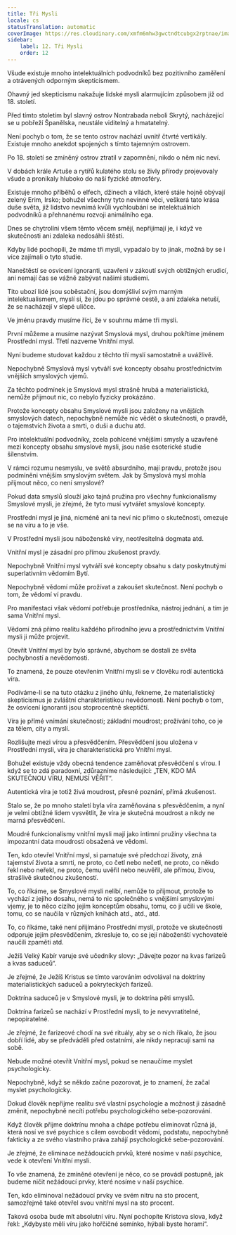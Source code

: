 ```yaml
---
title: Tři Mysli
locale: cs
statusTranslation: automatic
coverImage: https://res.cloudinary.com/xmfm6mhw3gwctndtcubgx2rptnae/image/upload/v1741354419/small_cover_la_gran_rebelion_28716e29d2.webp
sidebar:
    label: 12. Tři Mysli
    order: 12
---
```

Všude existuje mnoho intelektuálních podvodníků bez pozitivního zaměření a otrávených odporným skepticismem.

Ohavný jed skepticismu nakažuje lidské mysli alarmujícím způsobem již od 18. století.

Před tímto stoletím byl slavný ostrov Nontrabada neboli Skrytý, nacházející se u pobřeží Španělska, neustále viditelný a hmatatelný.

Není pochyb o tom, že se tento ostrov nachází uvnitř čtvrté vertikály. Existuje mnoho anekdot spojených s tímto tajemným ostrovem.

Po 18. století se zmíněný ostrov ztratil v zapomnění, nikdo o něm nic neví.

V dobách krále Artuše a rytířů kulatého stolu se živly přírody projevovaly všude a pronikaly hluboko do naší fyzické atmosféry.

Existuje mnoho příběhů o elfech, džinech a vílách, které stále hojně obývají zelený Erim, Irsko; bohužel všechny tyto nevinné věci, veškerá tato krása duše světa, již lidstvo nevnímá kvůli vychloubání se intelektuálních podvodníků a přehnanému rozvoji animálního ega.

Dnes se chytrolíni všem těmto věcem smějí, nepřijímají je, i když ve skutečnosti ani zdaleka nedosáhli štěstí.

Kdyby lidé pochopili, že máme tři mysli, vypadalo by to jinak, možná by se i více zajímali o tyto studie.

Naneštěstí se osvícení ignoranti, uzavřeni v zákoutí svých obtížných erudicí, ani nemají čas se vážně zabývat našimi studiemi.

Tito ubozí lidé jsou soběstační, jsou domýšliví svým marným intelektualismem, myslí si, že jdou po správné cestě, a ani zdaleka netuší, že se nacházejí v slepé uličce.

Ve jménu pravdy musíme říci, že v souhrnu máme tři mysli.

První můžeme a musíme nazývat Smyslová mysl, druhou pokřtíme jménem Prostřední mysl. Třetí nazveme Vnitřní mysl.

Nyní budeme studovat každou z těchto tří myslí samostatně a uvážlivě.

Nepochybně Smyslová mysl vytváří své koncepty obsahu prostřednictvím vnějších smyslových vjemů.

Za těchto podmínek je Smyslová mysl strašně hrubá a materialistická, nemůže přijmout nic, co nebylo fyzicky prokázáno.

Protože koncepty obsahu Smyslové mysli jsou založeny na vnějších smyslových datech, nepochybně nemůže nic vědět o skutečnosti, o pravdě, o tajemstvích života a smrti, o duši a duchu atd.

Pro intelektuální podvodníky, zcela pohlcené vnějšími smysly a uzavřené mezi koncepty obsahu smyslové mysli, jsou naše esoterické studie šílenstvím.

V rámci rozumu nesmyslu, ve světě absurdního, mají pravdu, protože jsou podmíněni vnějším smyslovým světem. Jak by Smyslová mysl mohla přijmout něco, co není smyslové?

Pokud data smyslů slouží jako tajná pružina pro všechny funkcionalismy Smyslové mysli, je zřejmé, že tyto musí vytvářet smyslové koncepty.

Prostřední mysl je jiná, nicméně ani ta neví nic přímo o skutečnosti, omezuje se na víru a to je vše.

V Prostřední mysli jsou náboženské víry, neotřesitelná dogmata atd.

Vnitřní mysl je zásadní pro přímou zkušenost pravdy.

Nepochybně Vnitřní mysl vytváří své koncepty obsahu s daty poskytnutými superlativním vědomím Bytí.

Nepochybně vědomí může prožívat a zakoušet skutečnost. Není pochyb o tom, že vědomí ví pravdu.

Pro manifestaci však vědomí potřebuje prostředníka, nástroj jednání, a tím je sama Vnitřní mysl.

Vědomí zná přímo realitu každého přírodního jevu a prostřednictvím Vnitřní mysli ji může projevit.

Otevřít Vnitřní mysl by bylo správné, abychom se dostali ze světa pochybností a nevědomosti.

To znamená, že pouze otevřením Vnitřní mysli se v člověku rodí autentická víra.

Podíváme-li se na tuto otázku z jiného úhlu, řekneme, že materialistický skepticismus je zvláštní charakteristikou nevědomosti. Není pochyb o tom, že osvícení ignoranti jsou stoprocentně skeptičtí.

Víra je přímé vnímání skutečnosti; základní moudrost; prožívání toho, co je za tělem, city a myslí.

Rozlišujte mezi vírou a přesvědčením. Přesvědčení jsou uložena v Prostřední mysli, víra je charakteristická pro Vnitřní mysl.

Bohužel existuje vždy obecná tendence zaměňovat přesvědčení s vírou. I když se to zdá paradoxní, zdůrazníme následující: „TEN, KDO MÁ SKUTEČNOU VÍRU, NEMUSÍ VĚŘIT“.

Autentická víra je totiž živá moudrost, přesné poznání, přímá zkušenost.

Stalo se, že po mnoho staletí byla víra zaměňována s přesvědčením, a nyní je velmi obtížné lidem vysvětlit, že víra je skutečná moudrost a nikdy ne marná přesvědčení.

Moudré funkcionalismy vnitřní mysli mají jako intimní pružiny všechna ta impozantní data moudrosti obsažená ve vědomí.

Ten, kdo otevřel Vnitřní mysl, si pamatuje své předchozí životy, zná tajemství života a smrti, ne proto, co četl nebo nečetl, ne proto, co někdo řekl nebo neřekl, ne proto, čemu uvěřil nebo neuvěřil, ale přímou, živou, strašlivě skutečnou zkušeností.

To, co říkáme, se Smyslové mysli nelíbí, nemůže to přijmout, protože to vychází z jejího dosahu, nemá to nic společného s vnějšími smyslovými vjemy, je to něco cizího jejím konceptům obsahu, tomu, co ji učili ve škole, tomu, co se naučila v různých knihách atd., atd., atd.

To, co říkáme, také není přijímáno Prostřední myslí, protože ve skutečnosti odporuje jejím přesvědčením, zkresluje to, co se její náboženští vychovatelé naučili zpaměti atd.

Ježíš Velký Kabír varuje své učedníky slovy: „Dávejte pozor na kvas farizeů a kvas saduceů“.

Je zřejmé, že Ježíš Kristus se tímto varováním odvolával na doktríny materialistických saduceů a pokryteckých farizeů.

Doktrína saduceů je v Smyslové mysli, je to doktrína pěti smyslů.

Doktrína farizeů se nachází v Prostřední mysli, to je nevyvratitelné, nepopiratelné.

Je zřejmé, že farizeové chodí na své rituály, aby se o nich říkalo, že jsou dobří lidé, aby se předváděli před ostatními, ale nikdy nepracují sami na sobě.

Nebude možné otevřít Vnitřní mysl, pokud se nenaučíme myslet psychologicky.

Nepochybně, když se někdo začne pozorovat, je to znamení, že začal myslet psychologicky.

Dokud člověk nepřijme realitu své vlastní psychologie a možnost ji zásadně změnit, nepochybně necítí potřebu psychologického sebe-pozorování.

Když člověk přijme doktrínu mnoha a chápe potřebu eliminovat různá já, která nosí ve své psychice s cílem osvobodit vědomí, podstatu, nepochybně fakticky a ze svého vlastního práva zahájí psychologické sebe-pozorování.

Je zřejmé, že eliminace nežádoucích prvků, které nosíme v naší psychice, vede k otevření Vnitřní mysli.

To vše znamená, že zmíněné otevření je něco, co se provádí postupně, jak budeme ničit nežádoucí prvky, které nosíme v naší psychice.

Ten, kdo eliminoval nežádoucí prvky ve svém nitru na sto procent, samozřejmě také otevřel svou vnitřní mysl na sto procent.

Taková osoba bude mít absolutní víru. Nyní pochopíte Kristova slova, když řekl: „Kdybyste měli víru jako hořčičné semínko, hýbali byste horami“.

